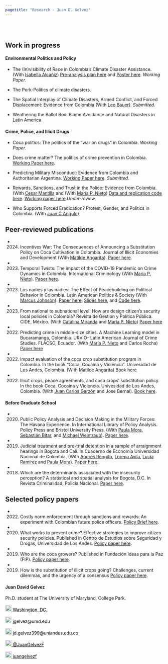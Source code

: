```yaml
---
pagetitle: "Research - Juan D. Gelvez"
---
```


<br>  </br> <!--- Agrega lineas en blanco --->

<!------------- Panel de la izquierda ------------->
<div class="col-sm-9">


<!--- Work in progress --->

## Work in progress

#### Environmental Politics and Policy

* The (In)visibility of Race in Colombia’s Climate Disaster Assistance. (With [Isabella Alcañiz](http://gvptsites.umd.edu/alcaniz/)) [Pre-analysis plan here](https://osf.io/5jqxb) and [Poster here](https://www.dropbox.com/s/jeqziqslw5vk8dk/Poster%20-%20climate%20disasters%20and%20race.pptx.pdf?dl=0). *Working Paper.*

* The Pork-Politics of climate disasters.

* The Spatial Interplay of Climate Disasters, Armed Conflict, and Forced Displacement: Evidence from Colombia	 (With [Leo Bauer](https://leo-bauer.com/)). *Submitted.* 

* Weathering the Ballot Box: Blame Avoidance and Natural Disasters in Latin America. 


#### Crime, Police, and Illicit Drugs



* Coca politics: The politics of the "war on drugs" in Colombia.  *Working Paper.*

* Does crime matter? The politics of crime prevention in Colombia. [Working Paper here](https://ilcss.umd.edu/static/9364d55cefc8010b30187796c6c46048/does-crime-matter.pdf).

* Predicting Military Misconduct: Evidence from Colombia and Authoritarian Argentina. [Working Paper here](https://papers.ssrn.com/sol3/papers.cfm?abstract_id=4852498). *Submitted.* 


* Rewards, Sanctions, and Trust in the Police: Evidence from Colombia. (With [Cesar Mantilla](https://sites.google.com/site/cesarmantila/) and (With [María P. Nieto](https://co.linkedin.com/in/maria-paula-nieto-rodriguez-7911a6230)) [Data and replication code here](https://osf.io/v78zb/). [Working paper here](https://osf.io/aebxy/).*Under-review.* 

* Who Supports Forced Eradication? Protest, Gender, and Politics in Colombia. (With [Juan C Angulo](https://sites.google.com/view/juancangulo))



## Peer-reviewed publications

<p>  </p> <!--- Agrega una linea en blanco --->

<!--- Documentos  --->

* 2024. Incentives War: The Consequences of Announcing a Substitution Policy on Coca Cultivation in Colombia. Journal of Illicit Economies and Development (With [Matilde Angarita](https://scholar.google.com/citations?user=rzL2kPcAAAAJ&hl=en)). [Paper here](https://jied.lse.ac.uk/articles/10.31389/jied.202). 

* 2023. Temporal Twists: The impact of the COVID-19 Pandemic on Crime Dynamics in Colombia. International Criminology (With [María P. Nieto](https://co.linkedin.com/in/maria-paula-nieto-rodriguez-7911a6230)). [Paper here](https://link.springer.com/article/10.1007/s43576-023-00109-x). 

* 2023. Los nadies y las nadies: The Effect of Peacebuilding on Political Behavior in Colombia. Latin American Politics & Society (With [Marcus Johnson](https://sites.google.com/umd.edu/marcusjohnsonphd/home?authuser=0)). [Paper here](https://www.cambridge.org/core/journals/latin-american-politics-and-society/article/los-nadies-y-las-nadies-the-effect-of-peacebuilding-on-political-behavior-in-colombia/055EF9BF86DFA9C71BF96B437E1557D0?utm_source=hootsuite&utm_medium=twitter&utm_campaign=LAP_Nov23), [Slides here](https://www.dropbox.com/s/5hoheqoxqejo9xm/Slides___Los_Nadies_y_las_Nadies.pdf?dl=0), and [Code here](https://github.com/juangelvezf/The-Nobodies). 

* 2023. From national to subnational level:  How are design citizen's security local policies in Colombia? Revista de Gestión y Política Pública. CIDE, México. (With [Catalina Miranda](https://www.linkedin.com/in/catalinamiranda/) and [María P. Nieto](https://co.linkedin.com/in/maria-paula-nieto-rodriguez-7911a6230)) [Paper here](http://www.gestionypoliticapublica.cide.edu/?p=1208)


* 2022. Predicting crime in middle-size cities. A Machine Learning model in Bucaramanga, Colombia. URVIO- Latin American Journal of Crime Studies. FLACSO, Ecuador. (With [María P. Nieto](https://co.linkedin.com/in/maria-paula-nieto-rodriguez-7911a6230) and Carlos Rocha) [Paper here](https://revistas.flacsoandes.edu.ec/urvio/article/view/5395/4193)


* 2022. Impact evaluation of the coca crop substitution program in Colombia. In the book "Coca, Cocaína y Violencia". Univesidad de Los Andes, Colombia. (With [Matilde Angarita](https://scholar.google.com/citations?user=rzL2kPcAAAAJ&hl=es)) [Book here](https://ediciones.uniandes.edu.co/library/publication/coca-cocaina-y-violencia)


* 2022. Illicit crops, peace agreements, and coca crops’ substitution policy. In the book Coca, Cocaína y Violencia. Univesidad de Los Andes, Colombia. (With [Juan Carlos Garzón](https://globalinitiative.net/profile/juan-carlos-garzon-vergara/) and Jose Bernal). [Book here](https://ediciones.uniandes.edu.co/library/publication/coca-cocaina-y-violencia).

#### Before Graduate School


* 2020. Public Policy Analysis and Decision Making in the Military Forces: The Havana Experience. In International Library of Policy Analysis. Policy Press and Bristol University Press. (With [Paula Mora](https://www.promisehumanrights.blog/team/paula-mora), [Sebastián Bitar](https://academia.uniandes.edu.co/AcademyCv/s-bitar), and [Michael Weintraub](http://www.miweintraub.com/)). [Paper here](https://policy.bristoluniversitypress.co.uk/policy-analysis-in-colombia).

* 2019. Judicial treatment and pre-trial detention in a sample of arraignment hearings in Bogotá and Cali. In Cuaderno de Economía Universidad Nacional de Colombia. (With [Andrés Rengifo](https://rscj.newark.rutgers.edu/people/faculty/rengifo-andres/), [Lorena Avila](https://rscj.newark.rutgers.edu/people/students/lorena-avila-jaimes/), [Lucía Ramírez](https://www.dejusticia.org/responsible/lucia-ramirez-bolivar/) and [Paula Mora](https://www.promisehumanrights.blog/team/paula-mora)). [Paper here](http://www.scielo.org.co/scielo.php?script=sci_abstract&pid=S0121-47722019000200581).

* 2018. Which are the determinants associated with the insecurity perception? A statistical and spatial analysis for Bogota, D.C. In Revista Criminalidad, Policía Nacional. [Paper here](http://www.scielo.org.co/scielo.php?script=sci_abstract&pid=S1794-31082019000100069&lng=en&nrm=iso).




<!--- Policy papers --->

## Selected policy papers

* 2022. Costly norm enforcement through sanctions and rewards: An experiment with Colombian future police officers. [Policy Brief here ](https://www.dropbox.com/scl/fi/uq83kxcc8q6fcxbhqkw9t/Policy-Brief.-Altruismo-confianza-y-expectativas-entre-la-policia-y-la-ciudadania.pdf?rlkey=7m66px84r886kshrdqd3a8nxy&dl=0).

* 2020. What works to prevent crime? Effective strategies to improve citizen security policies. Published in Centro de Estudios sobre Seguridad y Drogas, Universidad de Los Andes. [Policy paper here](https://cesed.uniandes.edu.co/como-prevenir-el-delito-estrategias-efectivas-de-convivencia-y-seguridad-ciudadana/).

* 2019. Who are the coca growers? Published in Fundación Ideas para la Paz (FIP). [Policy paper here](https://ideaspaz.org/publicaciones/investigaciones-analisis/2018-08/quienes-son-las-familias-que-viven-en-las-zonas-con-cultivos-de-coca).

* 2019. How is the substitution of illicit crops going? Challenges, current dilemmas, and the urgency of a consensus [Policy paper here](https://storage.ideaspaz.org/documents/FIP_sustitucion_VOL06.pdf).

</div>
<!------------- Panel de la izquierda ------------->


<!------------- Panel de la derecha ------------->
<div class="col-sm-3">

#### Juan David Gelvez

Ph.D. student at The University of Maryland, College Park.

<!-- Location -->
<a href="https://www.google.com/maps/place/Washington+D.+C.,+Distrito+de+Columbia/@38.8938672,-77.0846157,12z/data=!3m1!4b1!4m5!3m4!1s0x89b7c6de5af6e45b:0xc2524522d4885d2a!8m2!3d38.9071923!4d-77.0368707" style="color:black;"> <img alt="Qries" src="./images/location.png" width="20" height="20">  Washington, DC.</a>

<!-- Correo -->
<p style="color:black"><img alt="Qries" src="./images/correo.png" width="20" height="20"> jgelvez@umd.edu </img></p>

<!-- Correo -->
<p style="color:black"><img alt="Qries" src="./images/correo.png" width="20" height="20"> jd.gelvez399@uniandes.edu.co </img></p>

<!-- Twitter -->
 <a href="https://twitter.com/JuanGelvezF" style="color:black;"> <img alt="Qries" src="./images/twitter.jpg" width="20" height="20">  @JuanGelvezF</a> 


<!-- GitHub -->
<a href="https://github.com/juangelvezf" style="color:black;"> <img alt="Qries" src="./images/github.png" width="20" height="20">  juangelvezf</a>

</div>
<!------------- Panel de la derecha ------------->



<br>  </br> <!--- Agrega lineas en blanco --->